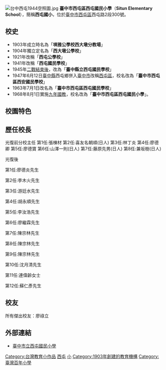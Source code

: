 {{Infobox School
| name= 臺中市西屯區西屯國民小學
| other_name= Taichung City Situn Elementary School
| image= [[File:Situn_Elementary_School_of_Taichung.JPG|250px]]
| motto =
| established= 1917年 
| type= 市立[[國民小學|國民小學]]
| district= {{ROCTW}}[[臺中市|臺中市]][[西屯區|西屯區]]
| grades = 一年級－六年級
| principal = 蘇仁彥
| sc =
| cs =  
| faculty = 98人
| staff = 31人
| students = 1,640人
| athletics = 
| conference = 
| colors = 
| magazine = 
| free_label = 校地面積
| free_text = 3.3956[[公頃|公頃]]
| free_label2 = 
| free_text2 = 
| free_label3 = 
| free_text3 = 
| address = {{ROCTW}}<br />[[臺中市|臺中市]][[西屯區|西屯區]][[西屯路|西屯路]]2段300號
| tel = +886-4-2701-3534
| fax = +886-4-2702-6914
| mail = 
| website = http://www.stes.tc.edu.tw
}}
[[File:台中西屯1944空照圖.jpg|thumb]]
'''臺中市西屯區西屯國民小學'''（'''Situn Elementary School'''），簡稱'''西屯國小'''，位於[[臺中市|臺中市]][[西屯區|西屯區]]西屯路2段300號。

==校史==
*1903年成立時名為「'''埧雅公學校西大墩分教場'''」
*1904年獨立定名為「'''西大墩公學校'''」
*1921年改稱「'''西屯公學校'''」
*1941年改稱「'''西屯國民學校'''」
*1945年[[臺灣戰後時期|二戰結束後]]，改為「'''臺中縣立西屯國民學校'''」
*1947年6月12日[[臺中縣|臺中縣]]西屯鄉併入[[臺中市|臺中市]]改稱[[西屯區|西屯區]]，校名改為「'''臺中市西屯區西安國民學校'''」
*1963年7月1日改名為「'''臺中市西屯區西屯國民學校'''」
*1968年8月1日實施[[九年國教|九年國教]]，校名改為「'''臺中市西屯區西屯國民小學'''」。

==校園特色==

==歷任校長==
光復前分校主任
第1任:張棟材
第2任:喜友名朝順(日人)
第3任:林丁炎
第4任:廖德卿
第5任:廖德寶
第6任:山澤一則(日人)
第7任:藤原先男(日人)
第8任:兼坂樹(日人)

光復後

第1任:廖德炎先生

第2任:李木火先生

第3任:游廷水先生

第4任:胡永順先生

第5任:李汝浩先生

第6任:廖繼霖先生

第7任:陳宗林先生

第8任:陳宗林先生

第9任:陳宗林先生

第10任:沈月清先生

第11任:連偉齡女士

第12任:蘇仁彥先生

==校友==
所有傑出校友：廖祿立

==外部連結==
*[http://www.stes.tc.edu.tw/ 臺中市立西屯國民小學] {{Wayback|url=http://www.stes.tc.edu.tw/ |date=20080105133027 }}
{{臺中市國民中小學}}
{{台灣教育小作品}}
[[Category:台灣教育小作品|Category:台灣教育小作品]]
[[Category:臺中市立國民小學|西屯]]
[[Category:西屯區學校|小]]
[[Category:1903年創建的教育機構|Category:1903年創建的教育機構]]
[[Category:臺灣百年小學|Category:臺灣百年小學]]
